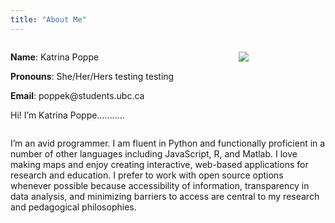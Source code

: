 ```yaml
---
title: "About Me"
---
```


:::: {.columns}
::: {.column width="65%"}

**Name**: Katrina Poppe

**Pronouns**: She/Her/Hers testing testing

**Email**: poppek@students.ubc.ca 

Hi! I'm Katrina Poppe...........

:::
:::{.column width="5%"}
:::
:::{.column width="30%"}

![](images/profilePicKatrina.jpg)

:::

::::

I'm an avid programmer.  I am fluent in Python and functionally proficient in a number of other languages including JavaScript, R, and Matlab.  I love making maps and enjoy creating interactive, web-based applications for research and education.  I prefer to work with open source options whenever possible because accessibility of information, transparency in data analysis, and minimizing barriers to access are central to my research and pedagogical philosophies.  


